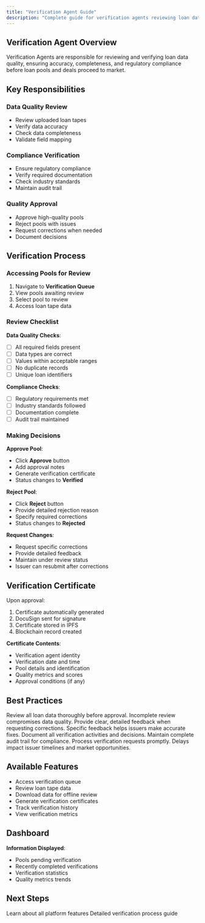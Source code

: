 ```yaml
---
title: "Verification Agent Guide"
description: "Complete guide for verification agents reviewing loan data quality"
---
```


## Verification Agent Overview

Verification Agents are responsible for reviewing and verifying loan data quality, ensuring accuracy, completeness, and regulatory compliance before loan pools and deals proceed to market.

## Key Responsibilities

### Data Quality Review
- Review uploaded loan tapes
- Verify data accuracy
- Check data completeness
- Validate field mapping

### Compliance Verification
- Ensure regulatory compliance
- Verify required documentation
- Check industry standards
- Maintain audit trail

### Quality Approval
- Approve high-quality pools
- Reject pools with issues
- Request corrections when needed
- Document decisions

## Verification Process

### Accessing Pools for Review

1. Navigate to **Verification Queue**
2. View pools awaiting review
3. Select pool to review
4. Access loan tape data

### Review Checklist

**Data Quality Checks**:
- [ ] All required fields present
- [ ] Data types are correct
- [ ] Values within acceptable ranges
- [ ] No duplicate records
- [ ] Unique loan identifiers

**Compliance Checks**:
- [ ] Regulatory requirements met
- [ ] Industry standards followed
- [ ] Documentation complete
- [ ] Audit trail maintained

### Making Decisions

**Approve Pool**:
- Click **Approve** button
- Add approval notes
- Generate verification certificate
- Status changes to **Verified**

**Reject Pool**:
- Click **Reject** button
- Provide detailed rejection reason
- Specify required corrections
- Status changes to **Rejected**

**Request Changes**:
- Request specific corrections
- Provide detailed feedback
- Maintain under review status
- Issuer can resubmit after corrections

## Verification Certificate

Upon approval:
1. Certificate automatically generated
2. DocuSign sent for signature
3. Certificate stored in IPFS
4. Blockchain record created

**Certificate Contents**:
- Verification agent identity
- Verification date and time
- Pool details and identification
- Quality metrics and scores
- Approval conditions (if any)

## Best Practices

<Accordion>
<AccordionItem title="Thorough Review">
Review all loan data thoroughly before approval. Incomplete review compromises data quality.
</AccordionItem>

<AccordionItem title="Clear Communication">
Provide clear, detailed feedback when requesting corrections. Specific feedback helps issuers make accurate fixes.
</AccordionItem>

<AccordionItem title="Documentation">
Document all verification activities and decisions. Maintain complete audit trail for compliance.
</AccordionItem>

<AccordionItem title="Timeliness">
Process verification requests promptly. Delays impact issuer timelines and market opportunities.
</AccordionItem>
</Accordion>

## Available Features

- Access verification queue
- Review loan tape data
- Download data for offline review
- Generate verification certificates
- Track verification history
- View verification metrics

## Dashboard

**Information Displayed**:
- Pools pending verification
- Recently completed verifications
- Verification statistics
- Quality metrics trends

## Next Steps

<Card title="Platform Overview" icon="layer-group" href="/user-guide/overview">
  Learn about all platform features
</Card>

<Card title="Verification Process" icon="check-circle" href="/user-guide/preview/verification-process">
  Detailed verification process guide
</Card>
